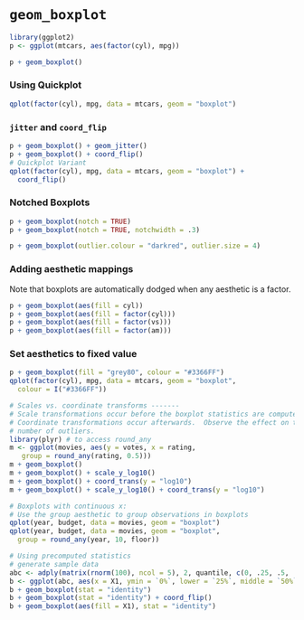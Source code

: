 `geom_boxplot`
========================================================


```r
library(ggplot2)
p <- ggplot(mtcars, aes(factor(cyl), mpg))

p + geom_boxplot()

```
### Using Quickplot
```r
qplot(factor(cyl), mpg, data = mtcars, geom = "boxplot")
```
### `jitter` and `coord_flip`
```r
p + geom_boxplot() + geom_jitter()
p + geom_boxplot() + coord_flip()
# Quickplot Variant
qplot(factor(cyl), mpg, data = mtcars, geom = "boxplot") +
  coord_flip()
```
### Notched Boxplots
```r
p + geom_boxplot(notch = TRUE)
p + geom_boxplot(notch = TRUE, notchwidth = .3)

p + geom_boxplot(outlier.colour = "darkred", outlier.size = 4)

```
### Adding aesthetic mappings
Note that boxplots are automatically dodged when any aesthetic is
a factor.
```r

p + geom_boxplot(aes(fill = cyl))
p + geom_boxplot(aes(fill = factor(cyl)))
p + geom_boxplot(aes(fill = factor(vs)))
p + geom_boxplot(aes(fill = factor(am)))
```

### Set aesthetics to fixed value
```r
p + geom_boxplot(fill = "grey80", colour = "#3366FF")
qplot(factor(cyl), mpg, data = mtcars, geom = "boxplot",
  colour = I("#3366FF"))

# Scales vs. coordinate transforms -------
# Scale transformations occur before the boxplot statistics are computed.
# Coordinate transformations occur afterwards.  Observe the effect on the
# number of outliers.
library(plyr) # to access round_any
m <- ggplot(movies, aes(y = votes, x = rating,
   group = round_any(rating, 0.5)))
m + geom_boxplot()
m + geom_boxplot() + scale_y_log10()
m + geom_boxplot() + coord_trans(y = "log10")
m + geom_boxplot() + scale_y_log10() + coord_trans(y = "log10")

# Boxplots with continuous x:
# Use the group aesthetic to group observations in boxplots
qplot(year, budget, data = movies, geom = "boxplot")
qplot(year, budget, data = movies, geom = "boxplot",
  group = round_any(year, 10, floor))

# Using precomputed statistics
# generate sample data
abc <- adply(matrix(rnorm(100), ncol = 5), 2, quantile, c(0, .25, .5, .75, 1))
b <- ggplot(abc, aes(x = X1, ymin = `0%`, lower = `25%`, middle = `50%`, upper = `75%`, ymax = `100%`))
b + geom_boxplot(stat = "identity")
b + geom_boxplot(stat = "identity") + coord_flip()
b + geom_boxplot(aes(fill = X1), stat = "identity")

```


